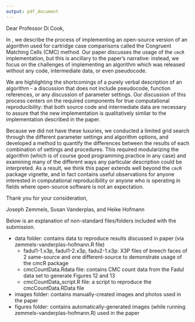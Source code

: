 ```yaml
---
output: pdf_document
---
```


Dear Professor Di Cook,

In \textit{A Study in Reproducibility: The Congruent Matching Cells Algorithm and cmcR package}, we describe the process of implementing an open-source version of an algorithm used for cartridge case comparisons called the Congruent Matching Cells (CMC) method. 
Our paper discusses the usage of the `cmcR` implementation, but this is ancillary to the paper's narrative: instead, we focus on the challenges of implementing an algorithm which was released without any code, intermediate data, or even pseudocode. 

We are highlighting the shortcomings of a purely verbal description of an algorithm - a discussion that does not include pseudocode, function references, or any discussion of parameter settings. 
Our discussion of this process centers on the required components for true computational reproducibility: that both source code and intermediate data are necessary to assure that the new implementation is qualitatively similar to the implementation described in the paper. 

Because we did not have these luxuries, we conducted a limited grid search through the different parameter settings and algorithm options, and developed a method to quantify the differences between the results of each combination of settings and procedures. 
This required modularizing the algorithm (which is of course good programming practice in any case) and examining many of the different ways any particular description could be interpreted. 
As a result, we think this paper extends well beyond the `cmcR` package vignette, and in fact contains useful observations for anyone interested in computational reproducibility or anyone who is operating in fields where open-source software is not an expectation. 

Thank you for your consideration,

Joseph Zemmels, Susan Vanderplas, and Heike Hofmann

Below is an explanation of non-standard files/folders included with the submission.

- data folder: contains data to reproduce results discussed in paper (via zemmels-vanderplas-hofmann.R file)
  - fadul1-1.x3p, fadul1-2.x3p, fadu2-1.x3p: X3P files of breech faces of 2 same-source and one different-source to demonstrate usage of the cmcR package
  - cmcCountData.Rdata file: contains CMC count data from the Fadul data set to generate Figures 12 and 13
  - cmcCountData_script.R file: a script to reproduce the cmcCountData.RData file
- images folder: contains manually-created images and photos used in the paper
- figures folder: contains automatically-generated images (while running zemmels-vanderplas-hofmann.R) used in the paper
